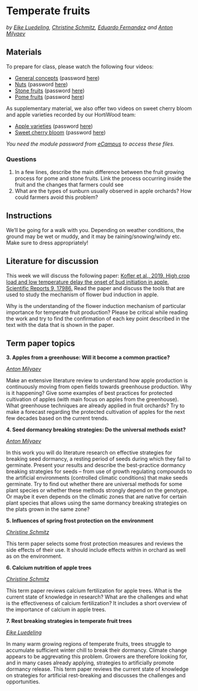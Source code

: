 # Temperate fruits
*by [Eike Luedeling](http://www.hortibonn.de/author/prof.-dr.-eike-luedeling/), [Christine Schmitz](http://www.hortibonn.de/author/christine-schmitz/), [Eduardo Fernandez](https://www.pucv.cl/uuaa/escuela-de-agronomia/eduardo-fernandez-collao) and [Anton Milyaev](http://inresgb-lehre.iaas.uni-bonn.de/author/dr.-anton-milyaev/)*

## Materials

To prepare for class, please watch the following four videos:

* [General concepts](https://uni-bonn.sciebo.de/s/yKN9dy7xNkmXQTg) (password [here](https://ecampus.uni-bonn.de/goto_ecampus_copa_3152113.html))
* [Nuts](https://uni-bonn.sciebo.de/s/hh7O7y95krrVFLg) (password [here](https://ecampus.uni-bonn.de/goto_ecampus_copa_3152113.html))
* [Stone fruits](https://uni-bonn.sciebo.de/s/Wb8pk3fbMRjUU41) (password [here](https://ecampus.uni-bonn.de/goto_ecampus_copa_3152113.html))
* [Pome fruits](https://uni-bonn.sciebo.de/s/jZYjDaQZPLllQpz) (password [here](https://ecampus.uni-bonn.de/goto_ecampus_copa_3152113.html))

As supplementary material, we also offer two videos on sweet cherry bloom and apple varieties recorded by our HortiWood team:

* [Apple varieties](https://uni-bonn.sciebo.de/s/wrGdpRgt7GKVYzo) (password [here](https://ecampus.uni-bonn.de/goto_ecampus_copa_3152113.html))
* [Sweet cherry bloom](https://uni-bonn.sciebo.de/s/OQlxeit0brc8iH4) (password [here](https://ecampus.uni-bonn.de/goto_ecampus_copa_3152113.html))

*You need the module password from [eCampus](https://ecampus.uni-bonn.de/goto_ecampus_copa_3152113.html) to access these files.*


### Questions

1. In a few lines, describe the main difference between the fruit growing process for pome and stone fruits. Link the process occurring inside the fruit and the changes that farmers could see
2. What are the types of sunburn usually observed in apple orchards? How could farmers avoid this problem?

## Instructions

We'll be going for a walk with you. Depending on weather conditions, the ground may be wet or muddy, and it may be raining/snowing/windy etc. Make sure to dress appropriately! 

## Literature for discussion

This week we will discuss the following paper: [Kofler et al., 2019. High crop load and low temperature delay the onset of bud initiation in apple. Scientific Reports 9, 17986.](https://doi.org/10.1038/s41598-019-54381-x)
Read the paper and discuss the tools that are used to study the mechanism of flower bud induction in apple.

Why is the understanding of the flower induction mechanism of particular importance for temperate fruit production? Please be critical while reading the work and try to find the confirmation of each key point described in the text with the data that is shown in the paper.

## Term paper topics

**3. Apples from a greenhouse: Will it become a common practice?**

*[Anton Milyaev](http://inresgb-lehre.iaas.uni-bonn.de/author/dr.-anton-milyaev/)*

Make an extensive literature review to understand how apple production is continuously moving from open fields towards greenhouse production. Why is it happening? Give some examples of best practices for protected cultivation of apples (with main focus on apples from the greenhouse). What greenhouse techniques are already applied in fruit orchards? Try to make a forecast regarding the protected cultivation of apples for the next few decades based on the current trends.

**4. Seed dormancy breaking strategies: Do the universal methods exist?**

*[Anton Milyaev](http://inresgb-lehre.iaas.uni-bonn.de/author/dr.-anton-milyaev/)*

In this work you will do literature research on effective strategies for breaking seed dormancy, a resting period of seeds during which they fail to germinate. Present your results and describe the best-practice dormancy breaking strategies for seeds – from use of growth regulating compounds to the artificial environments (controlled climatic conditions) that make seeds germinate. Try to find out whether there are universal methods for some plant species or whether these methods strongly depend on the genotype. Or maybe it even depends on the climatic zones that are native for certain plant species that allows using the same dormancy breaking strategies on the plats grown in the same zone?

**5. Influences of spring frost protection on the environment**

*[Christine Schmitz](http://www.hortibonn.de/author/christine-schmitz/)*

This term paper selects some frost protection measures and reviews the side effects of their use. It should include effects within in orchard as well as on the environment.

**6. Calcium nutrition of apple trees**

*[Christine Schmitz](http://www.hortibonn.de/author/christine-schmitz/)*

This term paper reviews calcium fertilization for apple trees. What is the current state of knowledge in research? What are the challenges and what is the effectiveness of calcium fertilization? It includes a short overview of the importance of calcium in apple trees.

**7. Rest breaking strategies in temperate fruit trees**

*[Eike Luedeling](http://www.hortibonn.de/author/prof.-dr.-eike-luedeling/)*

In many warm growing regions of temperate fruits, trees struggle to accumulate sufficient winter chill to break their dormancy. Climate change appears to be aggrevating this problem. Growers are therefore looking for, and in many cases already applying, strategies to artificially promote dormancy release. This term paper reviews the current state of knowledge on strategies for artificial rest-breaking and discusses the challenges and opportunities.
